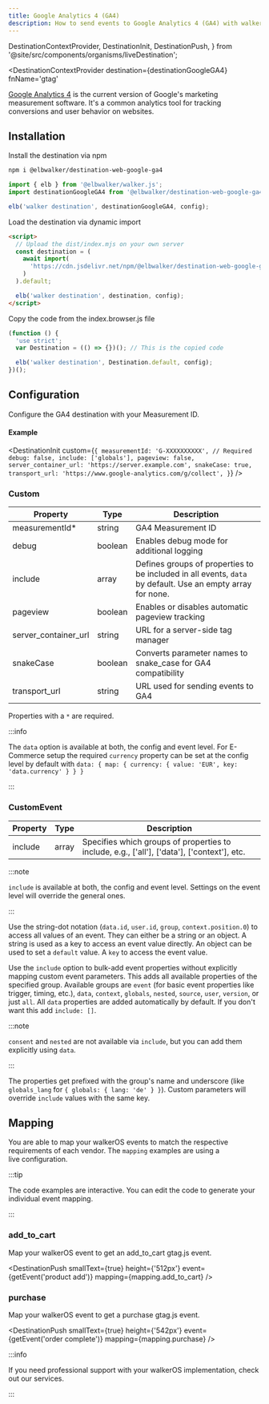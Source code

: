 ```yaml
---
title: Google Analytics 4 (GA4)
description: How to send events to Google Analytics 4 (GA4) with walker.js
---
```


  DestinationContextProvider,
  DestinationInit,
  DestinationPush,
} from '@site/src/components/organisms/liveDestination';

<DestinationContextProvider
  destination={destinationGoogleGA4}
  fnName='gtag'
>

<PackageLink
  browser="@elbwalker/destination-web-google-ga4"
  es5="@elbwalker/destination-web-google-ga4"
  github="packages/destinations/web/google-ga4"
  npm="@elbwalker/destination-web-google-ga4"
/>

[Google Analytics 4](https://marketingplatform.google.com/about/analytics) is
the current version of Google's marketing measurement software. It's a common
analytics tool for tracking conversions and user behavior on websites.

## Installation

<Tabs>
  <TabItem value="ts" label="TypeScript" default>
Install the destination via npm

```bash
npm i @elbwalker/destination-web-google-ga4
```

```js
import { elb } from '@elbwalker/walker.js';
import destinationGoogleGA4 from '@elbwalker/destination-web-google-ga4';

elb('walker destination', destinationGoogleGA4, config);
```

</TabItem>
<TabItem value="script" label="Script">
Load the destination via dynamic import

```html
<script>
  // Upload the dist/index.mjs on your own server
  const destination = (
    await import(
      'https://cdn.jsdelivr.net/npm/@elbwalker/destination-web-google-ga4/dist/index.mjs'
    )
  ).default;

  elb('walker destination', destination, config);
</script>
```

</TabItem>
  <TabItem value="code" label="Code">
Copy the code from the&nbsp;<Link to="https://cdn.jsdelivr.net/npm/@elbwalker/destination-web-google-ga4@latest/dist/index.browser.js">index.browser.js</Link> file

```js
(function () {
  'use strict';
  var Destination = (() => {})(); // This is the copied code

  elb('walker destination', Destination.default, config);
})();
```

  </TabItem>
</Tabs>

## Configuration

Configure the GA4 destination with
your&nbsp;<Link to="https://support.google.com/analytics/answer/12270356?hl=en">Measurement
ID</Link>.

#### Example

<DestinationInit
  custom={`{
    measurementId: 'G-XXXXXXXXXX', // Required
    debug: false,
    include: ['globals'],
    pageview: false,
    server_container_url: 'https://server.example.com',
    snakeCase: true,
    transport_url: 'https://www.google-analytics.com/g/collect',
  }`}
/>

### Custom

| Property             | Type    | Description                                                                                                |
| -------------------- | ------- | ---------------------------------------------------------------------------------------------------------- |
| measurementId\*      | string  | GA4 Measurement ID                                                                                         |
| debug                | boolean | Enables debug mode for additional logging                                                                  |
| include              | array   | Defines groups of properties to be included in all events, `data` by default. Use an empty array for none. |
| pageview             | boolean | Enables or disables automatic pageview tracking                                                            |
| server_container_url | string  | URL for a server-side tag manager                                                                          |
| snakeCase            | boolean | Converts parameter names to snake_case for GA4 compatibility                                               |
| transport_url        | string  | URL used for sending events to GA4                                                                         |

Properties with a `*` are required.

:::info

The `data` option is available at both, the config and event level. For
E-Commerce setup the required `currency` property can be set at the config level
by default with
`data: { map: { currency: { value: 'EUR', key: 'data.currency' } } }`

:::

### CustomEvent

| Property | Type  | Description                                                                                 |
| -------- | ----- | ------------------------------------------------------------------------------------------- |
| include  | array | Specifies which groups of properties to include, e.g., ['all'], ['data'], ['context'], etc. |

:::note

`include` is available at both, the config and event level. Settings on the
event level will override the general ones.

:::

Use the&nbsp;<Link to="/docs/utils/helper#bypath">string-dot notation</Link>
(`data.id`, `user.id`, `group`, `context.position.0`) to access all values of an
event. They can either be a string or an object. A string is used as a key to
access an event value directly. An object can be used to set a `default` value.
A `key` to access the event value.

Use the `include` option to bulk-add event properties without explicitly mapping
custom event parameters. This adds all available properties of the specified
group. Available groups are `event` (for basic event properties like trigger,
timing, etc.), `data`, `context`, `globals`, `nested`, `source`, `user`,
`version`, or just `all`. All `data` properties are added automatically by
default. If you don't want this add `include: []`.

:::note

`consent` and `nested` are not available via `include`, but you can add them
explicitly using `data`.

:::

The properties get prefixed with the group's name and underscore (like
`globals_lang` for `{ globals: { lang: 'de' } }`). Custom parameters will
override `include` values with the same key.

## Mapping

You are able to map your walkerOS events to match the respective requirements of
each vendor. The `mapping` examples are using a
live&nbsp;<Link to="#configuration">configuration</Link>.

:::tip

The code examples are interactive. You can edit the code to generate your
individual event mapping.

:::

### add_to_cart

Map your walkerOS event to get
an&nbsp;<Link to="https://developers.google.com/analytics/devguides/collection/ga4/reference/events?sjid=10736118709897970414-EU&client_type=gtag#add_to_cart">add_to_cart</Link>
gtag.js event.

<DestinationPush
  smallText={true}
  height={'512px'}
  event={getEvent('product add')}
  mapping={mapping.add_to_cart}
/>

### purchase

Map your walkerOS event to get
a&nbsp;<Link to="https://developers.google.com/analytics/devguides/collection/ga4/reference/events?sjid=10736118709897970414-EU&client_type=gtag#purchase">purchase</Link>
gtag.js event.

<DestinationPush
  smallText={true}
  height={'542px'}
  event={getEvent('order complete')}
  mapping={mapping.purchase}
/>

:::info

If you need professional support with your walkerOS implementation, check out
our&nbsp;<Link to="/services">services</Link>.

:::

</DestinationContextProvider>
